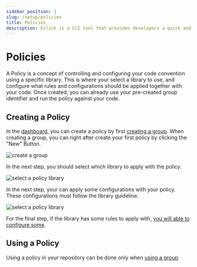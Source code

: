```yaml
---
sidebar_position: 1
slug: /setup/policies
title: Policies
description: Exlint is a CLI tool that provides developers a quick and efficient application of multiple coding rule policies in multiple projects
---
```



# Policies

A Policy is a concept of controlling and configuring your code convention using a specific library.
This is where your select a library to use, and configure what rules and configurations should be applied together with your code.
Once created, you can already use your pre-created group identifier and run the policy against your code.

## Creating a Policy

In the [dashboard](https://app.exlint.io), you can create a policy by first [creating a group](https://app.exlint.io/setup/groups#creating-a-group).
When creating a group, you can right after create your first policy by clicking the "New" Button.

<div className={styles.imageContainer}>
	<img
		src="/images/create-group.png"
		alt="create a group"
		className={styles.image}
		style={{ maxWidth: '800px' }}
	/>
</div>

In the next step, you should select which library to apply with the policy.

<div className={styles.imageContainer}>
	<img
		src="/images/library-selection.png"
		alt="select a policy library"
		className={styles.image}
		style={{ maxWidth: '800px' }}
	/>
</div>

In the next step, your can apply some configurations with your policy. These configurations must follow the library guideline.

<div className={styles.imageContainer}>
	<img
		src="/images/library-selection.png"
		alt="select a policy library"
		className={styles.image}
		style={{ maxWidth: '800px' }}
	/>
</div>

For the final step, if the library has some rules to apply with, [you will able to configure some](https://app.exlint.io/setup/rules#creating-a-group).

## Using a Policy

Using a policy in your repository can be done only when [using a group](https://app.exlint.io/setup/groups#using-a-group).
